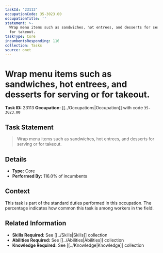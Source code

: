 ```yaml
---
taskId: '23113'
occupationCode: 35-3023.00
occupationTitle: ''
statement: >-
  Wrap menu items such as sandwiches, hot entrees, and desserts for serving or
  for takeout.
taskType: Core
incumbentsResponding: 116
collection: Tasks
source: onet
---
```

# Wrap menu items such as sandwiches, hot entrees, and desserts for serving or for takeout.

**Task ID:** 23113
**Occupation:** [[../Occupations|Occupation]] with code `35-3023.00`

## Task Statement

> Wrap menu items such as sandwiches, hot entrees, and desserts for serving or for takeout.

## Details

- **Type:** Core
- **Performed By:** 116.0% of incumbents

## Context

This task is part of the standard duties performed in this occupation. The percentage indicates how common this task is among workers in the field.

## Related Information

- **Skills Required:** See [[../Skills|Skills]] collection
- **Abilities Required:** See [[../Abilities|Abilities]] collection
- **Knowledge Required:** See [[../Knowledge|Knowledge]] collection
